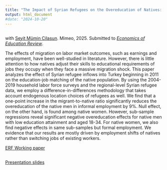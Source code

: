 ```yaml
---
title: "The Impact of Syrian Refugees on the Overeducation of Natives: Evidence from Turkish Labor Markets"
output: html_document
#date: "2024-10-20"
---
```



## 
with [Seyit Mümin Cilasun](https://avesis.tedu.edu.tr/seyit.cilasun). Mimeo, 2025. Submitted to [*Economics of Education Review*](https://www.sciencedirect.com/journal/economics-of-education-review).

The effects of migration on labor market outcomes, such as earnings and employment, have been well-studied in literature. However, there is little attention to how natives adjust their skills to educational requirements of jobs they occupy when they face a massive migration shock. This paper analyzes the effect of Syrian refugee inflows into Turkey beginning in 2011 on the education-job matching of the native population. By using the 2004-2019 household labor force surveys and the regional-level Syrian refugee data, we employ a difference-in-differences methodology that takes account endogenous location choices of refugees as well. We find that a one-point increase in the migrant-to-native ratio significantly reduces the overeducation of the native men in informal employment by 9%. Null effect, on the other hand, is found among native women. However, sub-sample regressions reveal significant negative overeducation effects for native men with low education attainment and aged 18-34. For native women, we also find negative effects in same sub-samples but formal employment. We evidence that our results are mostly driven by employment shifts of natives rather than switching jobs of existing workers.


[ERF Working paper](https://erf.org.eg/publications/the-impact-of-syrian-refugees-on-the-overeducation-of-natives-evidence-from-turkish-labor-markets-2/)

##

[Presentation slides](https://uguraytun.github.io/uguraytun/TriECON_presentation_overeducation.pdf)

##




